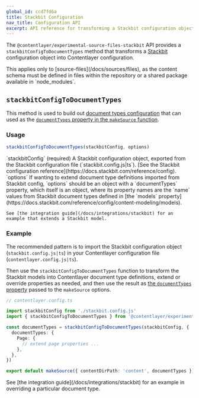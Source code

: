 ```yaml
---
global_id: ccd7fd6a
title: Stackbit Configuration
nav_title: Configuration API
excerpt: API reference for transforming a Stackbit configuration object into Contentlayer config for source-files.
---
```


The `@contentlayer/experimental-source-files-stackbit` API provides a `stackbitConfigToDocumentTypes` method that transforms a [Stackbit](https://www.stackbit.com/) configuration object into Contentlayer configuration.

<Callout>
  This applies only to [source-files](/docs/sources/files), as the content schema must be defined in files within the
  repository or a shared package available in `node_modules`.
</Callout>

## `stackbitConfigToDocumentTypes`

This method is used to build out [document types configuration](/docs/reference/source-files/define-document-type) that can used as the [`documentTypes` property in the `makeSource` function](/docs/reference/source-files/make-source#documenttypes).

### Usage

```ts
stackbitConfigToDocumentTypes(stackbitConfig, options)
```

<OptionsTable>
  <OptionTitle>`stackbitConfig` (required)</OptionTitle>
  <OptionDescription>
    A Stackbit configuration object, exported from the Stackbit configuration file (`stackbit.config.js|ts`). [See the
    Stackbit configuration reference](https://docs.stackbit.com/reference/config).
  </OptionDescription>
  <OptionTitle>`options`</OptionTitle>
  <OptionDescription>
    If wanting to extend document type definitions imported from Stackbit config, `options` should be an object with a
    `documentTypes` property, which itself is an object, where its property names are the `name` values from Stackbit
    document types defined in [the `models`
    property](https://docs.stackbit.com/reference/config/content-modeling/models).

    See [the integration guide](/docs/integrations/stackbit) for an example that extends a Stackbit model.

  </OptionDescription>
</OptionsTable>

### Example

The recommended pattern is to import the Stackbit configuration object (`stackbit.config.js|ts`) in your Contentlayer configuration file (`contentlayer.config.js|ts`).

Then use the `stackbitConfigToDocumentTypes` function to transform the Stackbit models into Contentlayer document type definitions, extend or override properties as needed, and then use the result as [the `documentTypes` property](/docs/reference/source-files/make-source#documenttypes) passed to the `makeSource` options.

```ts
// contentlayer.config.ts

import stackbitConfig from './stackbit.config.js'
import { stackbitConfigToDocumentTypes } from '@contentlayer/experimental-source-files-stackbit'

const documentTypes = stackbitConfigToDocumentTypes(stackbitConfig, {
  documentTypes: {
    Page: {
      // extend page properties ...
    },
  },
})

export default makeSource({ contentDirPath: 'content', documentTypes })
```

<Callout>
  See [the integration guide](/docs/integrations/stackbit) for an example in overriding a particular document type.
</Callout>
